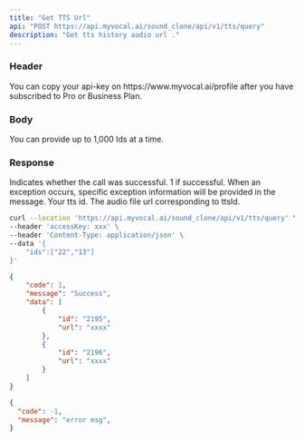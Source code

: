 ```yaml
---
title: "Get TTS Url"
api: "POST https://api.myvocal.ai/sound_clone/api/v1/tts/query"
description: "Get tts history audio url ."
---
```

### Header
<ParamField header="accessKey"   type="string" required>
  You can copy your api-key on https://www.myvocal.ai/profile after you have subscribed to Pro or Business Plan.
</ParamField>

### Body
<ParamField body="ids" type="array" required>
 You can provide up to 1,000 Ids at a time.
</ParamField>

### Response

<ResponseField name="code" type="number">
  Indicates whether the call was successful. 1 if successful.
</ResponseField>

<ResponseField name="message" type="string" >
  When an exception occurs, specific exception information will be provided in the message.
</ResponseField>

<ResponseField name="data" type="array">
  <Expandable title="Toggle object">
   
  <ResponseField name="id" type="string">
      Your tts id.
  </ResponseField>
   <ResponseField name="url" type="string">
     The audio file url corresponding to ttsId.
  </ResponseField>
  </Expandable>
</ResponseField>

<RequestExample>

```bash Example Request
curl --location 'https://api.myvocal.ai/sound_clone/api/v1/tts/query' \
--header 'accessKey: xxx' \
--header 'Content-Type: application/json' \
--data '{
	"ids":["22","13"] 
}'
```

</RequestExample>



<ResponseExample>

```json  200（success）
{
    "code": 1,
    "message": "Success",
    "data": [
        {
            "id": "2195",
            "url": "xxxx"
        },
        {
            "id": "2196",
            "url": "xxxx"
        }
    ]
}
```
```json  200（fail）
{
  "code": -1,
  "message": "error msg",
}
```

</ResponseExample>
